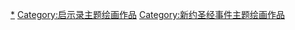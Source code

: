 [[Category:最后的审判|*]]
[[Category:启示录主题绘画作品|Category:启示录主题绘画作品]]
[[Category:新约圣经事件主题绘画作品|Category:新约圣经事件主题绘画作品]]
